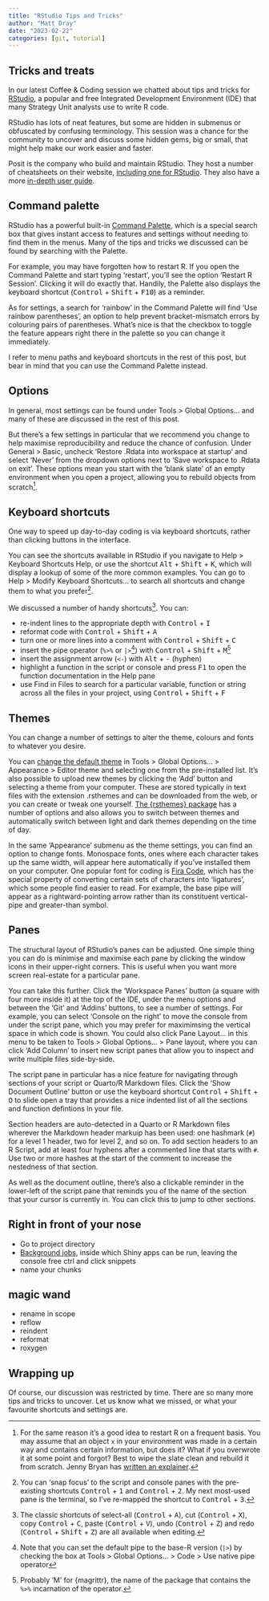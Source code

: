 ---
title: "RStudio Tips and Tricks"
author: "Matt Dray"
date: "2023-02-22"
categories: [git, tutorial]
---

## Tricks and treats

In our latest Coffee & Coding session we chatted about tips and tricks for [RStudio](https://posit.co/products/open-source/rstudio/), a popular and free Integrated Development Environment (IDE) that many Strategy Unit analysts use to write R code.

RStudio has lots of neat features, but some are hidden in submenus or obfuscated by confusing terminology. This session was a chance for the community to uncover and discuss some hidden gems, big or small, that might help make our work easier and faster.

Posit is the company who build and maintain RStudio. They host a number of cheatsheets on their website, [including one for RStudio](https://rstudio.github.io/cheatsheets/html/rstudio-ide.html). They also have a more [in-depth user guide](https://docs.posit.co/ide/user/).

## Command palette

RStudio has a powerful built-in [Command Palette](https://docs.posit.co/ide/user/ide/guide/ui/command-palette.html), which is a special search box that gives instant access to features and settings without needing to find them in the menus. Many of the tips and tricks we discussed can be found by searching with the Palette.

For example, you may have forgotten how to restart R. If you open the Command Palette and start typing 'restart', you'll see the option 'Restart R Session'. Clicking it will do exactly that. Handily, the Palette also displays the keyboard shortcut (<kbd>Control</kbd> + <kbd>Shift</kbd> + <kbd>F10</kbd>) as a reminder.

As for settings, a search for 'rainbow' in the Command Palette will find 'Use rainbow parentheses', an option to help prevent bracket-mismatch errors by colouring pairs of parentheses. What's nice is that the checkbox to toggle the feature appears right there in the palette so you can change it immediately.

I refer to menu paths and keyboard shortcuts in the rest of this post, but bear in mind that you can use the Command Palette instead.

## Options

In general, most settings can be found under Tools > Global Options... and many of these are discussed in the rest of this post.

But there's a few settings in particular that we recommend you change to help maximise reproducibility and reduce the chance of confusion. Under General > Basic, uncheck 'Restore .Rdata into workspace at startup' and select 'Never' from the dropdown options next to 'Save workspace to .Rdata on exit'. These options mean you start with the 'blank slate' of an empty environment when you open a project, allowing you to rebuild objects from scratch[^restart].

## Keyboard shortcuts

One way to speed up day-to-day coding is via keyboard shortcuts, rather than clicking buttons in the interface. 

You can see the shortcuts available in RStudio if you navigate to Help > Keyboard Shortcuts Help, or use the shortcut <kbd>Alt</kbd> + <kbd>Shift</kbd> + <kbd>K</kbd>, which will display a lookup of some of the more common examples. You can go to Help > Modify Keyboard Shortcuts... to search all shortcuts and change them to what you prefer[^terminal].

We discussed a number of handy shortcuts[^cut]. You can:

* re-indent lines to the appropriate depth with <kbd>Control</kbd> + <kbd>I</kbd>
* reformat code with <kbd>Control</kbd> + <kbd>Shift</kbd> + <kbd>A</kbd>
* turn one or more lines into a comment with <kbd>Control</kbd> + <kbd>Shift</kbd> + <kbd>C</kbd>
* insert the pipe operator (`%>%` or `|>`[^base-pipe]) with <kbd>Control</kbd> + <kbd>Shift</kbd> + <kbd>M</kbd>[^magrittr]
* insert the assignment arrow (`<-`) with <kbd>Alt</kbd> + <kbd>-</kbd> (hyphen)
* highlight a function in the script or console and press <kbd>F1</kbd> to open the function documentation in the Help pane
* use Find in Files to search for a particular variable, function or string across all the files in your project, using <kbd>Control</kbd> + <kbd>Shift</kbd> + <kbd>F</kbd>

## Themes

You can change a number of settings to alter the theme, colours and fonts to whatever you desire.

You can [change the default theme](https://docs.posit.co/ide/user/ide/guide/ui/appearance.html) in Tools > Global Options... > Appearance > Editor theme and selecting one from the pre-installed list. It's also possible to upload new themes by clicking the 'Add' button and selecting a theme from your computer. These are stored typically in text files with the extension .rsthemes and can be downloaded from the web, or you can create or tweak one yourself. [The {rsthemes} package](https://www.garrickadenbuie.com/project/rsthemes/) has a number of options and also allows you to switch between themes and automatically switch between light and dark themes depending on the time of day.

In the same 'Appearance' submenu as the theme settings, you can find an option to change fonts. Monospace fonts, ones where each character takes up the same width, will appear here automatically if you've installed them on your computer. One popular font for coding is [Fira Code](https://github.com/tonsky/FiraCode), which has the special property of converting certain sets of characters into 'ligatures', which some people find easier to read. For example, the base pipe will appear as a rightward-pointing arrow rather than its constituent vertical-pipe and greater-than symbol.

## Panes

The structural layout of RStudio's panes can be adjusted. One simple thing you can do is minimise and maximise each pane by clicking the window icons in their upper-right corners. This is useful when you want more screen real-estate for a particular pane.

You can take this further. Click the 'Workspace Panes' button (a square with four more inside it) at the top of the IDE, under the menu options and between the 'Git' and 'Addins' buttons, to see a number of settings. For example, you can select 'Console on the right' to move the console from under the script pane, which you may prefer for maximimsing the vertical space in which code is shown. You could also click Pane Layout... in this menu to be taken to Tools > Global Options... > Pane layout, where you can click 'Add Column' to insert new script panes that allow you to inspect and write multiple files side-by-side.

The script pane in particular has a nice feature for navigating through sections of your script or Quarto/R Markdown files. Click the 'Show Document Outline' button or use the keyboard shortcut <kbd>Control</kbd> + <kbd>Shift</kbd> + <kbd>O</kbd> to slide open a tray that provides a nice indented list of all the sections and function defintions in your file. 

Section headers are auto-detected in a Quarto or R Markdown files wherever the Markdown header markuip has been used: one hashmark (`#`) for a level 1 header, two for level 2, and so on. To add section headers to an R Script, add at least four hyphens after a commented line that starts with `#`. Use two or more hashes at the start of the comment to increase the nestedness of that section.

As well as the document outline, there's also a clickable reminder in the lower-left of the script pane that reminds you of the name of the section that your cursor is currently in. You can click this to jump to other sections.

## Right in front of your nose

* Go to project directory
* [Background jobs](https://docs.posit.co/ide/user/ide/guide/tools/jobs.html), inside which Shiny apps can be run, leaving the console free
ctrl and click
snippets
* name your chunks

## magic wand

* rename in scope
* reflow
* reindent
* reformat 
* roxygen

## Wrapping up

Of course, our discussion was restricted by time. There are so many more tips and tricks to uncover. Let us know what we missed, or what your favourite shortcuts and settings are.

[^terminal]: You can 'snap focus' to the script and console panes with the pre-existing shortcuts <kbd>Control</kbd> + <kbd>1</kbd> and <kbd>Control</kbd> + <kbd>2</kbd>. My next most-used pane is the terminal, so I've re-mapped the shortcut to <kbd>Control</kbd> + <kbd>3</kbd>.
[^cut]: The classic shortcuts of select-all (<kbd>Control</kbd> + <kbd>A</kbd>), cut (<kbd>Control</kbd> + <kbd>X</kbd>), copy <kbd>Control</kbd> + <kbd>C</kbd>, paste (<kbd>Control</kbd> + <kbd>V</kbd>), undo (<kbd>Control</kbd> + <kbd>Z</kbd>) and redo (<kbd>Control</kbd> + <kbd>Shift</kbd> + <kbd>Z</kbd>) are all available when editing.
[^base-pipe]: Note that you can set the default pipe to the base-R version (`|>`) by checking the box at Tools > Global Options... > Code > Use native pipe operator
[^magrittr]: Probably 'M' for {magrittr}, the name of the package that contains the `%>%` incarnation of the operator. 
[^restart]: For the same reason it's a good idea to restart R on a frequent basis. You may assume that an object `x` in your environment was made in a certain way and contains certain information, but does it? What if you overwrote it at some point and forgot? Best to wipe the slate clean and rebuild it from scratch. Jenny Bryan has [written an explainer](https://www.tidyverse.org/blog/2017/12/workflow-vs-script/).
